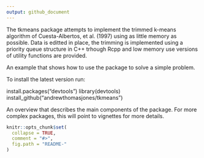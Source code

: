 ```yaml
---
output: github_document
---
```


The tkmeans package attempts to implement the trimmed k-means algorithm of Cuesta-Albertos, et al. (1997) using as little memory as possible.
Data is editted in place, the trimming is implemented using a priority queue structure in C++ trhough Rcpp and low memory use versions of utility functions are provided.

An example that shows how to use the package to solve a simple problem.

To install the latest version run:

  install.packages("devtools")
  library(devtools)
  install_github("andrewthomasjones/tkmeans")


An overview that describes the main components of the package. For more complex packages, this will point to vignettes for more details.

```r
knitr::opts_chunk$set(
  collapse = TRUE,
  comment = "#>",
  fig.path = "README-"
)
```
